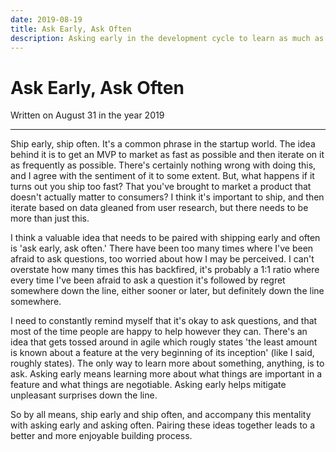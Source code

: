 ```yaml
---
date: 2019-08-19
title: Ask Early, Ask Often
description: Asking early in the development cycle to learn as much as you can
---
```


# Ask Early, Ask Often

Written on August 31 in the year 2019

---

Ship early, ship often. It's a common phrase in the startup world. The idea behind it is to get an MVP to market as fast as possible and then iterate on it as frequently as possible. There's certainly nothing wrong with doing this, and I agree with the sentiment of it to some extent. But, what happens if it turns out you ship too fast? That you've brought to market a product that doesn't actually matter to consumers? I think it's important to ship, and then iterate based on data gleaned from user research, but there needs to be more than just this.

I think a valuable idea that needs to be paired with shipping early and often is 'ask early, ask often.' There have been too many times where I've been afraid to ask questions, too worried about how I may be perceived. I can't overstate how many times this has backfired, it's probably a 1:1 ratio where every time I've been afraid to ask a question it's followed by regret somewhere down the line, either sooner or later, but definitely down the line somewhere.

I need to constantly remind myself that it's okay to ask questions, and that most of the time people are happy to help however they can. There's an idea that gets tossed around in agile which rougly states 'the least amount is known about a feature at the very beginning of its inception' (like I said, roughly states). The only way to learn more about something, anything, is to ask. Asking early means learning more about what things are important in a feature and what things are negotiable. Asking early helps mitigate unpleasant surprises down the line. 

So by all means, ship early and ship often, and accompany this mentality with asking early and asking often. Pairing these ideas together leads to a better and more enjoyable building process.